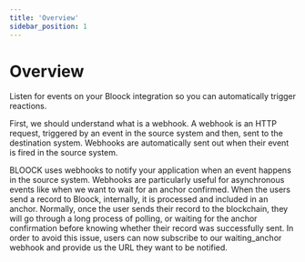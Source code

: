 ```yaml
---
title: 'Overview'
sidebar_position: 1
---
```


# Overview

Listen for events on your Bloock integration so you can automatically trigger reactions.

First, we should understand what is a webhook. A webhook is an HTTP request, triggered by an event in the source system and then, sent to the destination system. Webhooks are automatically sent out when their event is fired in the source system.

BLOOCK uses webhooks to notify your application when an event happens in the source system. Webhooks are particularly useful for asynchronous events like when we want to wait for an anchor confirmed. When the users send a record to Bloock, internally, it is processed and included in an anchor. Normally, once the user sends their record to the blockchain, they will go through a long process of polling, or waiting for the anchor confirmation before knowing whether their record was successfully sent. In order to avoid this issue, users can now subscribe to our waiting_anchor webhook and provide us the URL they want to be notified.
